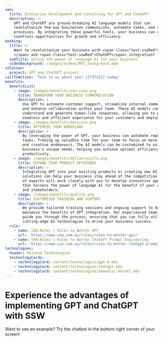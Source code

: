 ```yaml
---
seo:
  title: Enterprise Development and Consulting for GPT and ChatGPT
  description: >-
    GPT and ChatGPT are ground-breaking AI language models that can
    revolutionize the way businesses communicate, automate tasks, and streamline
    processes. By integrating these powerful tools, your business can unlock
    countless opportunities for growth and efficiency.
booking:
  title: >-
    Want to revolutionize your business with <span class="text-sswRed"> GPT
    </span> and <span class="text-sswRed">ChatGPT</span> integration?
  subTitle: Unlock the power of language AI for your business
  videoBackground: /images/videos/MVC_background.mp4
solution:
  project: GPT and ChatGPT project
callToAction: 'Talk to us about your {{TITLE}} today'
benefits:
  benefitList:
    - image: /images/benefits/use-case.png
      title: TRANSFORM YOUR BUSINESS COMMUNICATION
      description: >
        Use GPT to automate customer support, streamline internal communication,
        and enhance collaboration within your team. These AI models can
        understand and generate human-like responses, allowing you to provide a
        seamless and efficient experience for your customers and employees.
    - image: /images/benefits/decision.png
      title: OPTIMIZE YOUR WORKFLOWS
      description: >
        By leveraging the power of GPT, your business can automate repetitive
        tasks, freeing up valuable time for your team to focus on more strategic
        and creative endeavours. The AI models can be customized to suit your
        business's unique needs, helping you achieve optimal efficiency and
        productivity.
    - image: /images/benefits/deliverycycle.png
      title: EXPAND YOUR PRODUCT OFFERINGS
      description: >
        Integrating GPT into your existing products or creating new AI-driven
        solutions can help your business stay ahead of the competition. Our team
        of experts will work closely with you to develop innovative applications
        that harness the power of language AI for the benefit of your customers
        and stakeholders.
    - image: /images/benefits/quality.png
      title: CUSTOMIZED TRAINING AND SUPPORT
      description: >
        We provide tailored training sessions and ongoing support to help you
        maximize the benefits of GPT integration. Our experienced team will
        guide you through the process, ensuring that you can fully utilize these
        cutting-edge AI technologies to drive your business success.
  rule:
    - name: SSW.Rules | Rules to Better GPT
      url: 'https://www.ssw.com.au/rules/rules-to-better-gpt/'
    - name: SSW.Rules | Rules to Better ChatGPT Prompt Engineering
      url: 'https://www.ssw.com.au/rules/rules-to-better-chatgpt-prompt-engineering/'
technologies:
  header: Related Technologies
  technologyCards:
    - technologyCard: content/technologies/gpt-4.mdx
    - technologyCard: content/technologies/chatgpt.mdx
    - technologyCard: content/technologies/Semantic-Kernel.mdx
---
```


# Experience the advantages of implementing **GPT** and **ChatGPT** with SSW

Want to see an example? Try the chatbot in the bottom right corner of your screen!

<VideoEmbed url="https://www.youtube.com/watch?v=9cUciEMUcnA&t=0s" />

